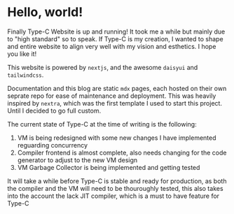 # Hello, world!

Finally Type-C Website is up and running! It took me a while but mainly due to "high standard" so to speak.
If Type-C is my creation, I wanted to shape and entire website to align very well with my vision and esthetics. I hope you like it!

This website is powered by `nextjs`, and the awesome `daisyui` and `tailwindcss`. 

Documentation and this blog are static `mdx` pages, each hosted on their own seprate repo for ease of maintenance and deployment. This was heavily inspired by `nextra`, 
which was the first template I used to start this project. Until I decided to go full custom.

The current state of Type-C at the time of writing is the following:

1. VM is being redesigned with some new changes I have implemented reguarding concurrency
2. Compiler frontend is almost complete, also needs changing for the code generator to adjust to the new VM design
3. VM Garbage Collector is being implemented and getting tested

It will take a while before Type-C is stable and ready for production, as both the compiler and the VM will need to be thouroughly tested,
this also takes into the account the lack JIT compiler, which is a must to have feature for Type-C